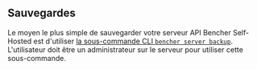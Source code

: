 
## Sauvegardes

Le moyen le plus simple de sauvegarder votre serveur API Bencher Self-Hosted est d'utiliser
[la sous-commande CLI `bencher server backup`][bencher server backup].
L'utilisateur doit être un administrateur sur le serveur pour utiliser cette sous-commande.

[bencher server backup]: /fr/docs/api/server/server/#post-v0serverbackup

<div class="box">
    <BencherServerBackup />
</div>
